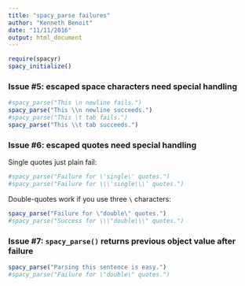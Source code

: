 ```yaml
---
title: "spacy_parse failures"
author: "Kenneth Benoit"
date: "11/11/2016"
output: html_document
---
```


```r
require(spacyr)
spacy_initialize()
```

### Issue #5: escaped space characters need special handling

```r
#spacy_parse("This \n newline fails.")
spacy_parse("This \\n newline succeeds.")
#spacy_parse("This \t tab fails.")
spacy_parse("This \\t tab succeeds.")
```

### Issue #6: escaped quotes need special handling

Single quotes just plain fail:
```r
#spacy_parse("Failure for \'single\' quotes.")
#spacy_parse("Failure for \\\'single\\\' quotes.")
```

Double-quotes work if you use three `\` characters:
```r
spacy_parse("Failure for \"double\" quotes.")
#spacy_parse("Success for \\\"double\\\" quotes.")
```

### Issue #7: `spacy_parse()` returns previous object value after failure

```r
spacy_parse("Parsing this sentence is easy.")
#spacy_parse("Failure for \"double\" quotes.")
```

